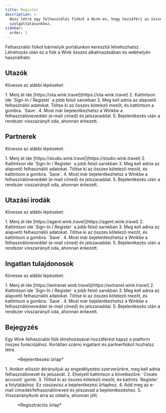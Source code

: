 ```yaml
---
title: Register
description: >-
  Hozz létre egy felhasználói fiókot a Wink-en, hogy hozzáférj az összes
  szolgáltatásunkhoz.
sidebar:
  order: 1
---
```


Felhasználói fiókot bármelyik portálunkon keresztül létrehozhatsz. Létrehozás után ez a fiók a Wink összes alkalmazásában és webhelyén használható.

## Utazók

Kövesse az alábbi lépéseket:

<Steps>
  1. Menj át ide [https://ota.wink.travel](https://ota.wink.travel)
  2. Kattintson ide `Sign-In / Register` a jobb felső sarokban
  3. Meg kell adnia az alapvető felhasználói adatokat. Töltse ki az összes kötelező mezőt, és kattintson a gombra. `Save`.
  4. Most már bejelentkezhetsz a Winkbe a felhasználóneveddel (e-mail címed) és jelszavaddal.
  5. Bejelentkezés után a rendszer visszairányít oda, ahonnan érkezett.
</Steps>


## Partnerek

Kövesse az alábbi lépéseket:

<Steps>
  1. Menj át ide [https://studio.wink.travel](https://studio.wink.travel)
  2. Kattintson ide `Sign-In / Register` a jobb felső sarokban
  3. Meg kell adnia az alapvető felhasználói adatokat. Töltse ki az összes kötelező mezőt, és kattintson a gombra. `Save`.
  4. Most már bejelentkezhetsz a Winkbe a felhasználóneveddel (e-mail címed) és jelszavaddal.
  5. Bejelentkezés után a rendszer visszairányít oda, ahonnan érkezett.
</Steps>


## Utazási irodák

Kövesse az alábbi lépéseket:

<Steps>
  1. Menj át ide [https://agent.wink.travel](https://agent.wink.travel)
  2. Kattintson ide `Sign-In / Register` a jobb felső sarokban
  3. Meg kell adnia az alapvető felhasználói adatokat. Töltse ki az összes kötelező mezőt, és kattintson a gombra. `Save`.
  4. Most már bejelentkezhetsz a Winkbe a felhasználóneveddel (e-mail címed) és jelszavaddal.
  5. Bejelentkezés után a rendszer visszairányít oda, ahonnan érkezett.
</Steps>


## Ingatlan tulajdonosok

Kövesse az alábbi lépéseket:

<Steps>
  1. Menj át ide [https://extranet.wink.travel](https://extranet.wink.travel)
  2. Kattintson ide `Sign-In / Register` a jobb felső sarokban
  3. Meg kell adnia az alapvető felhasználói adatokat. Töltse ki az összes kötelező mezőt, és kattintson a gombra. `Save`.
  4. Most már bejelentkezhetsz a Winkbe a felhasználóneveddel (e-mail címed) és jelszavaddal.
  5. Bejelentkezés után a rendszer visszairányít oda, ahonnan érkezett.
</Steps>


## Bejegyzés

Egy Wink felhasználói fiók létrehozásával hozzáférést kapsz a platform összes funkciójához. Korlátlan számú ingatlant és partnerfiókot hozhatsz létre.

<figure>
  <CloudinaryImage width="350" height="553" resize="scale" quality="best" alt="Bejelentkezés" src="academy/sign-in" errorImage="noimage_opaque_nyrtl0.png" />

  <figcaption>*Bejelentkezési űrlap*</figcaption>
</figure>


<Steps>
  1. Amikor először átirányítjuk az engedélyezési szerverünkre, meg kell adnia felhasználónevét és jelszavát.
  2. Ehelyett kattintson a következőre: `Create account` gomb.
  3. Töltsd ki az összes kötelező mezőt, és kattints `Register` a folytatáshoz. Ez visszavisz a bejelentkezési űrlaphoz.
  4. Add meg az e-mail címedet/felhasználóneved és jelszavad a bejelentkezéshez.
  5. Visszairányítunk arra az oldalra, ahonnan jött.
</Steps>


<figure>
  <CloudinaryImage width="350" height="615" resize="scale" quality="best" alt="Nyilvántartás" src="academy/register" errorImage="noimage_opaque_nyrtl0.png" />

  <figcaption>*Regisztrációs űrlap*</figcaption>
</figure>

